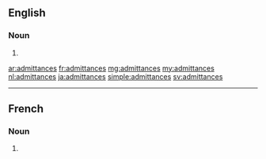 ==English==

===Noun===
{{head|en|noun plural form}}

# {{plural of|admittance|lang=en}}

[[ar:admittances]]
[[fr:admittances]]
[[mg:admittances]]
[[my:admittances]]
[[nl:admittances]]
[[ja:admittances]]
[[simple:admittances]]
[[sv:admittances]]

----
==French==

===Noun===
{{head|fr|noun plural form|g=f}}

# {{plural of|admittance|lang=fr}}
{{rfc-auto}}